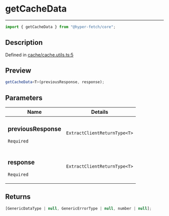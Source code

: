 # getCacheData

<div class="api-docs__separator" data-reactroot="">

---

</div><div class="api-docs__import" data-reactroot="">

```ts
import { getCacheData } from "@hyper-fetch/core";
```

</div><div class="api-docs__section">

## Description

</div><div class="api-docs__description"><span class="api-docs__do-not-parse">

</span></div><p class="api-docs__definition">

Defined in
[cache/cache.utils.ts:5](https://github.com/BetterTyped/hyper-fetch/blob/993719ed/packages/core/src/cache/cache.utils.ts#L5)

</p><div class="api-docs__section">

## Preview

</div><div class="api-docs__preview fn">

```ts
getCacheData<T>(previousResponse, response);
```

</div><div class="api-docs__section">

## Parameters

</div>
<div class="api-docs__parameters">
<table>
<thead><tr><th>Name</th><th>Details</th></tr></thead>
<tbody><tr param-data="previousResponse"><td class="api-docs__param-name required">

### previousResponse

`Required`

</td><td class="api-docs__param-type">

`ExtractClientReturnType<T>`

</td></tr><tr param-data="response"><td class="api-docs__param-name required">

### response

`Required`

</td><td class="api-docs__param-type">

`ExtractClientReturnType<T>`

</td></tr></tbody></table></div><div class="api-docs__section">

## Returns

</div><div class="api-docs__returns">

```ts
[GenericDataType | null, GenericErrorType | null, number | null];
```

</div>
